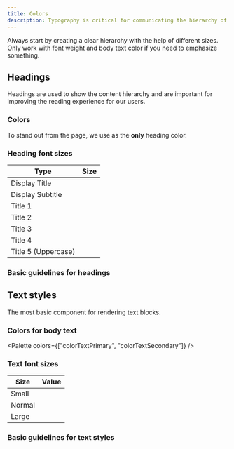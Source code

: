 ```yaml
---
title: Colors
description: Typography is critical for communicating the hierarchy of a page.
---
```



Always start by creating a clear hierarchy with the help of different sizes.
Only work with font weight and body text color if you need to emphasize something.

## Headings

Headings are used to show the content hierarchy
and are important for improving the reading experience for our users.

<ReactExample exampleId="Heading-types" />

### Colors

To stand out from the page, we use <InlineToken name="colorHeading" /> as the **only** heading color.

### Heading font sizes

| Type                | Size                                                  |
| ------------------- | ----------------------------------------------------- |
| Display Title       | <InlineToken name="fontSizeHeadingDisplay" />         |
| Display Subtitle    | <InlineToken name="fontSizeHeadingDisplaySubtitle" /> |
| Title 1             | <InlineToken name="fontSizeHeadingTitle1" />          |
| Title 2             | <InlineToken name="fontSizeHeadingTitle2" />          |
| Title 3             | <InlineToken name="fontSizeHeadingTitle3" />          |
| Title 4             | <InlineToken name="fontSizeHeadingTitle4" />          |
| Title 5 (Uppercase) | <InlineToken name="fontSizeHeadingTitle5" />          |

### Basic guidelines for headings

<Guideline type="do" title="Be respectful of the content hierarchy" />

<Guideline type="do" title="Use Display for the main page title" />

<Guideline type="do" title="Use the same color for a heading and its connected icon" />

<Guideline type="dont" title="Don't use Display and Title 1 on one page" />

<Guideline type="dont" title="Don't place a description below a Display heading" />

## Text styles

The most basic component for rendering text blocks.

<ReactExample exampleId="Text-types" />

### Colors for body text

<Palette colors={["colorTextPrimary", "colorTextSecondary"]} />

### Text font sizes

| Size   | Value                                     |
| ------ | ----------------------------------------- |
| Small  | <InlineToken name="fontSizeTextSmall" />  |
| Normal | <InlineToken name="fontSizeTextNormal" /> |
| Large  | <InlineToken name="fontSizeTextLarge" />  |

### Basic guidelines for text styles

<Guideline type="do" title="Always start with Normal Primary style" />

<Guideline type="do" title="Use Large Primary in modals for the important description" />

<Guideline type="dont" title="Don't combine more than one size or color in one paragraph" />
